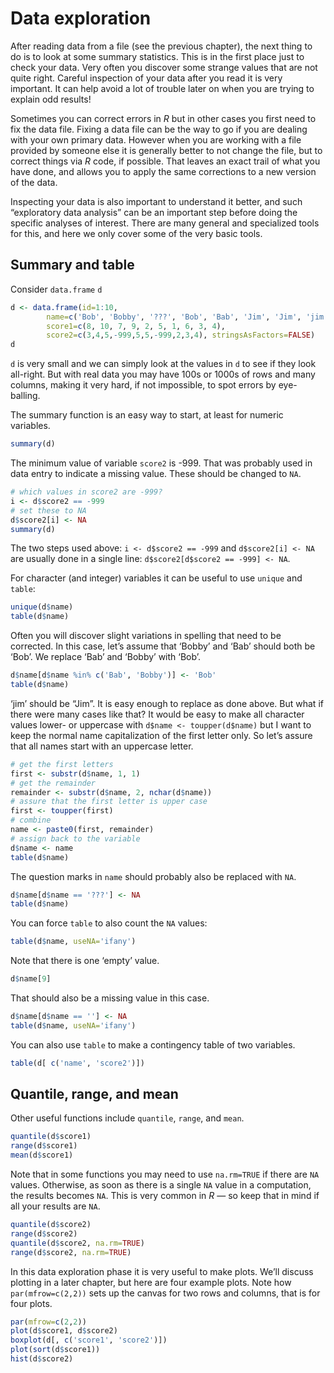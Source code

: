 # Data exploration

After reading data from a file (see the previous chapter), the next thing to do is to look at some summary statistics. This is in the first place just to check your data. Very often you discover some strange values that are not quite right. Careful inspection of your data after you read it is very important. It can help avoid a lot of trouble later on when you are trying to explain odd results!

Sometimes you can correct errors in *R* but in other cases you first need to fix the data file. Fixing a data file can be the way to go if you are dealing with your own primary data. However when you are working with a file provided by someone else it is generally better to not change the file, but to correct things via *R* code, if possible. That leaves an exact trail of what you have done, and allows you to apply the same corrections to a new version of the data. 

Inspecting your data is also important to understand it better, and such "exploratory data analysis" can be an important step before doing the specific analyses of interest. There are many general and specialized tools for this, and here we only cover some of the very basic tools. 


## Summary and table

Consider `data.frame` `d`
```r
d <- data.frame(id=1:10, 
        name=c('Bob', 'Bobby', '???', 'Bob', 'Bab', 'Jim', 'Jim', 'jim', '', 'Jim'), 
		score1=c(8, 10, 7, 9, 2, 5, 1, 6, 3, 4), 
		score2=c(3,4,5,-999,5,5,-999,2,3,4), stringsAsFactors=FALSE)
d
```

`d` is very small and we can simply look at the values in `d` to see if they look all-right. But with real data you may have 100s or 1000s of rows and many columns, making it very hard, if not impossible, to spot errors by eye-balling.
  
The summary function is an easy way to start, at least for numeric variables.  
```r
summary(d)
```

The minimum value of variable `score2` is -999. That was probably used in data entry to indicate a missing value. These should be changed to `NA`. 

```r
# which values in score2 are -999?
i <- d$score2 == -999
# set these to NA
d$score2[i] <- NA
summary(d)
```

The two steps used above: `i <- d$score2 == -999` and `d$score2[i] <- NA` are usually done in a single line: `d$score2[d$score2 == -999] <- NA`.

For character (and integer) variables it can be useful to use `unique` and `table`:

```r
unique(d$name)
table(d$name)
```

Often you will discover slight variations in spelling that need to be corrected. In this case, let's assume that 'Bobby' and 'Bab' should both be 'Bob'. We replace 'Bab' and 'Bobby' with 'Bob'.  

```r
d$name[d$name %in% c('Bab', 'Bobby')] <- 'Bob'
table(d$name)
```

'jim' should be "Jim". It is easy enough to replace as done above. But what if there were many cases like that? 
It would be easy to make all character values lower- or uppercase with `d$name <- toupper(d$name)` but I want to keep the normal name capitalization of the first letter only. So let's assure that all names start with an uppercase letter.

```r
# get the first letters
first <- substr(d$name, 1, 1)
# get the remainder
remainder <- substr(d$name, 2, nchar(d$name))
# assure that the first letter is upper case
first <- toupper(first)
# combine
name <- paste0(first, remainder)
# assign back to the variable
d$name <- name
table(d$name)
```

The question marks in `name` should probably also be replaced with `NA`.

```r
d$name[d$name == '???'] <- NA
table(d$name)
```

You can force `table` to also count the `NA` values:
```r
table(d$name, useNA='ifany')
```

Note that there is one 'empty' value.

```r
d$name[9]
```

That should also be a missing value in this case.

```r
d$name[d$name == ''] <- NA
table(d$name, useNA='ifany')
```

You can also use `table` to make a contingency table of two variables.
```r
table(d[ c('name', 'score2')])
``` 

## Quantile, range, and mean

Other useful functions include `quantile`, `range`, and `mean`.

```r
quantile(d$score1)
range(d$score1)
mean(d$score1)
```

Note that in some functions you may need to use `na.rm=TRUE` if there are `NA` values. Otherwise, as soon as there is a single `NA` value in a computation, the results becomes `NA`. This is very common in *R* ---  so keep that in mind if all your results are `NA`. 

```r
quantile(d$score2)
range(d$score2)
quantile(d$score2, na.rm=TRUE)
range(d$score2, na.rm=TRUE)
```

In this data exploration phase it is very useful to make plots. We'll discuss plotting in a later chapter, but here are four example plots. Note how `par(mfrow=c(2,2))` sets up the canvas for two rows and columns, that is for four plots.
 
```r
par(mfrow=c(2,2))
plot(d$score1, d$score2)
boxplot(d[, c('score1', 'score2')])
plot(sort(d$score1))
hist(d$score2)
```
